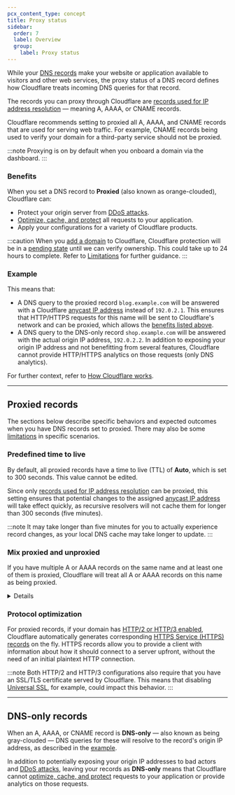 ```yaml
---
pcx_content_type: concept
title: Proxy status
sidebar:
  order: 7
  label: Overview
  group:
    label: Proxy status
---
```



While your [DNS records](/dns/manage-dns-records/) make your website or application available to visitors and other web services, the proxy status of a DNS record defines how Cloudflare treats incoming DNS queries for that record.

The records you can proxy through Cloudflare are [records used for IP address resolution](/dns/manage-dns-records/reference/dns-record-types/#ip-address-resolution) — meaning A, AAAA, or CNAME records.

Cloudflare recommends setting to proxied all A, AAAA, and CNAME records that are used for serving web traffic. For example, CNAME records being used to verify your domain for a third-party service should not be proxied.

:::note
Proxying is on by default when you onboard a domain via the dashboard.
:::

### Benefits

When you set a DNS record to **Proxied** (also known as orange-clouded), Cloudflare can:

- Protect your origin server from [DDoS attacks](https://www.cloudflare.com/learning/ddos/what-is-a-ddos-attack/).
- [Optimize, cache, and protect](/fundamentals/manage-domains/add-site/) all requests to your application.
- Apply your configurations for a variety of Cloudflare products.

:::caution
When you [add a domain](/fundamentals/manage-domains/add-site/) to Cloudflare, Cloudflare protection will be in a [pending state](/dns/zone-setups/reference/domain-status/) until we can verify ownership. This could take up to 24 hours to complete. Refer to [Limitations](/dns/proxy-status/limitations/#pending-domains) for further guidance.
:::

### Example

<Render file="proxy-status-dns-table" />

This means that:

- A DNS query to the proxied record `blog.example.com` will be answered with a Cloudflare [anycast IP address](/fundamentals/concepts/cloudflare-ip-addresses/) instead of `192.0.2.1`. This ensures that HTTP/HTTPS requests for this name will be sent to Cloudflare's network and can be proxied, which allows the [benefits listed above](#benefits).
- A DNS query to the DNS-only record `shop.example.com` will be answered with the actual origin IP address, `192.0.2.2`. In addition to exposing your origin IP address and not benefitting from several features, Cloudflare cannot provide HTTP/HTTPS analytics on those requests (only DNS analytics).

For further context, refer to [How Cloudflare works](/fundamentals/concepts/how-cloudflare-works/).

---

## Proxied records

The sections below describe specific behaviors and expected outcomes when you have DNS records set to <GlossaryTooltip term="proxy status">proxied</GlossaryTooltip>. There may also be some [limitations](/dns/proxy-status/limitations/) in specific scenarios.

### Predefined time to live

By default, all proxied records have a time to live (TTL) of **Auto**, which is set to 300 seconds. This value cannot be edited.

Since only [records used for IP address resolution](/dns/manage-dns-records/reference/dns-record-types/#ip-address-resolution) can be proxied, this setting ensures that potential changes to the assigned [anycast IP address](/fundamentals/concepts/cloudflare-ip-addresses/) will take effect quickly, as recursive resolvers will not cache them for longer than 300 seconds (five minutes).

:::note
It may take longer than five minutes for you to actually experience record changes, as your local DNS cache may take longer to update.
:::

### Mix proxied and unproxied

If you have multiple A or AAAA records on the same name and at least one of them is proxied, Cloudflare will treat all A or AAAA records on this name as being proxied.

<Details header="Example">

<Example>
DNS management for **example.com**:

| Type | Name    | Content      | Proxy status | TTL    |
| ---- | ------- | ------------ | ------------ | ------ |
| A    | `blog`  | `192.0.2.1`  | Proxied      | Auto   |
| A    | `blog`  | `192.0.2.5`  | DNS only     | Auto   |

In this example, all traffic intended for `blog.example.com` will be treated as if both records were **Proxied**.

</Example>

</Details>

### Protocol optimization

For proxied records, if your domain has [HTTP/2 or HTTP/3 enabled](/speed/optimization/protocol/), Cloudflare automatically generates corresponding [HTTPS Service (HTTPS) records](/dns/manage-dns-records/reference/dns-record-types/#svcb-and-https) on the fly. HTTPS records allow you to provide a client with information about how it should connect to a server upfront, without the need of an initial plaintext HTTP connection.

:::note
Both HTTP/2 and HTTP/3 configurations also require that you have an SSL/TLS certificate served by Cloudflare. This means that disabling [Universal SSL](/ssl/edge-certificates/universal-ssl/), for example, could impact this behavior.
:::

---

## DNS-only records

When an A, AAAA, or CNAME record is **DNS-only** — also known as being gray-clouded — DNS queries for these will resolve to the record's origin IP address, as described in the [example](#example).

In addition to potentially exposing your origin IP addresses to bad actors and [DDoS attacks](https://www.cloudflare.com/learning/ddos/what-is-a-ddos-attack/), leaving your records as **DNS-only** means that Cloudflare cannot [optimize, cache, and protect](/fundamentals/concepts/how-cloudflare-works/) requests to your application or provide analytics on those requests.

<Render file="mix-proxied-and-unproxied" product="dns" />